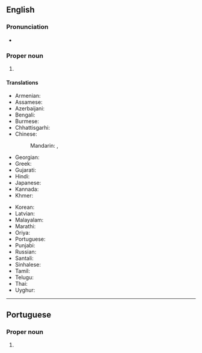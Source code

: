 ==English==
{{wikipedia}}

===Pronunciation===
* {{IPA|en|/əˈɡəɹtələ/}}

===Proper noun===
{{en-proper noun}}

# {{place|en|city/state capital|s/Tripura|c/India}}

====Translations====
{{trans-top|capital of Tripura, India}}
* Armenian: {{t|hy|Ագարտալա}}
* Assamese: {{t|as|আগৰতলা}}
* Azerbaijani: {{t|az|Aqartala}}
* Bengali: {{t|bn|আগরতলা}}
* Burmese: {{t|my|အဂါတာလ}}
* Chhattisgarhi: {{t-needed|hne}}
* Chinese:
*: Mandarin: {{t+|cmn|阿加爾塔拉}}, {{t+|cmn|阿加尔塔拉|tr=Ājiā'ěrtǎlā}}
* Georgian: {{t|ka|აგარტალა}}
* Greek: {{t|el|Αγκαρτάλα|f}}
* Gujarati: {{t|gu|અગરતલા|?}}
* Hindi: {{t+|hi|अगरतला|?}}
* Japanese: {{t|ja|アガルタラ|tr=Agarutara}}
* Kannada: {{t-needed|kn}}
* Khmer: {{t-needed|km}}
{{trans-mid}}
* Korean: {{t|ko|아가르탈라}}
* Latvian: {{t|lv|Agartala|f}}
* Malayalam: {{t|ml|അഗർത്തല}}
* Marathi: {{t|mr|अगरताला|?}}
* Oriya: {{t|or|ଅଗରତାଲା}}
* Portuguese: {{t|pt|Agartala|f}}
* Punjabi: {{t|pa|ਅਗਰਤਲਾ|m}}
* Russian: {{t|ru|Ага́ртала|f}}
* Santali: {{t-needed|sat}}
* Sinhalese: {{t-needed|si}}
* Tamil: {{t|ta|அகர்தலா}}
* Telugu: {{t|te|అగర్తలా}}
* Thai: {{t-needed|th}}
* Uyghur: {{t|ug|اگورتولا}}
{{trans-bottom}}

----

==Portuguese==

===Proper noun===
{{pt-proper noun|f}}

# {{place|pt|city/state capital|s/Tripura|c/India|t1=Agartala}}